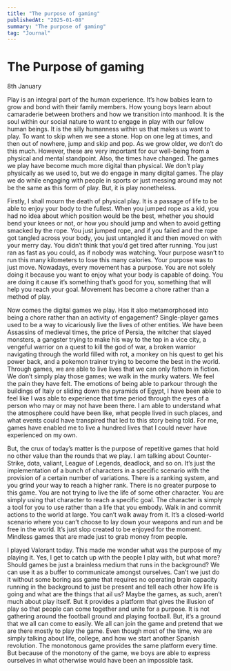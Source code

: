 ```yaml
---
title: "The purpose of gaming"
publishedAt: "2025-01-08"
summary: "The purpose of gaming"
tag: "Journal"
---
```


# The Purpose of gaming

8th January

Play is an integral part of the human experience. It’s how babies learn to grow and bond with their family members. How young boys learn about camaraderie between brothers and how we transition into manhood. It is the soul within our social nature to want to engage in play with our fellow human beings. It is the silly humanness within us that makes us want to play. To want to skip when we see a stone. Hop on one leg at times, and then out of nowhere, jump and skip and pop. As we grow older, we don’t do this much. However, these are very important for our well-being from a physical and mental standpoint. Also, the times have changed. The games we play have become much more digital than physical. We don’t play physically as we used to, but we do engage in many digital games. The play we do while engaging with people in sports or just messing around may not be the same as this form of play. But, it is play nonetheless.

Firstly, I shall mourn the death of physical play. It is a passage of life to be able to enjoy your body to the fullest. When you jumped rope as a kid, you had no idea about which position would be the best, whether you should bend your knees or not, or how you should jump and when to avoid getting smacked by the rope. You just jumped rope, and if you failed and the rope got tangled across your body, you just untangled it and then moved on with your merry day. You didn’t think that you’d get tired after running. You just ran as fast as you could, as if nobody was watching. Your purpose wasn’t to run this many kilometers to lose this many calories. Your purpose was to just move. Nowadays, every movement has a purpose. You are not solely doing it because you want to enjoy what your body is capable of doing. You are doing it cause it’s something that’s good for you, something that will help you reach your goal. Movement has become a chore rather than a method of play.

Now comes the digital games we play. Has it also metamorphosed into being a chore rather than an activity of engagement? Single-player games used to be a way to vicariously live the lives of other entities. We have been Assassins of medieval times, the price of Persia, the witcher that slayed monsters, a gangster trying to make his way to the top in a vice city, a vengeful warrior on a quest to kill the god of war, a broken warrior navigating through the world filled with rot, a monkey on his quest to get his power back, and a pokemon trainer trying to become the best in the world. Through games, we are able to live lives that we can only fathom in fiction. We don’t simply play those games; we walk in the murky waters. We feel the pain they have felt. The emotions of being able to parkour through the buildings of Italy or sliding down the pyramids of Egypt, I have been able to feel like I was able to experience that time period through the eyes of a person who may or may not have been there. I am able to understand what the atmosphere could have been like, what people lived in such places, and what events could have transpired that led to this story being told. For me, games have enabled me to live a hundred lives that I could never have experienced on my own.

But, the crux of today’s matter is the purpose of repetitive games that hold no other value than the rounds that we play. I am talking about Counter-Strike, dota, valiant, League of Legends, deadlock, and so on. It’s just the implementation of a bunch of characters in a specific scenario with the provision of a certain number of variations. There is a ranking system, and you grind your way to reach a higher rank. There is no greater purpose to this game. You are not trying to live the life of some other character. You are simply using that character to reach a specific goal. The character is simply a tool for you to use rather than a life that you embody. Walk in and commit actions to the world at large. You can’t walk away from it. It’s a closed-world scenario where you can’t choose to lay down your weapons and run and be free in the world. It’s just slop created to be enjoyed for the moment. Mindless games that are made just to grab money from people.

I played Valorant today. This made me wonder what was the purpose of my playing it. Yes, I get to catch up with the people I play with, but what more? Should games be just a brainless medium that runs in the background? We can use it as a buffer to communicate amongst ourselves. Can’t we just do it without some boring ass game that requires no operating brain capacity running in the background to just be present and tell each other how life is going and what are the things that ail us? Maybe the games, as such, aren’t much about play itself. But it provides a platform that gives the illusion of play so that people can come together and unite for a purpose. It is not gathering around the football ground and playing football. But, it’s a ground that we all can come to easily. We all can join the game and pretend that we are there mostly to play the game. Even though most of the time, we are simply talking about life, college, and how we start another Spanish revolution. The monotonous game provides the same platform every time. But because of the monotony of the game, we boys are able to express ourselves in what otherwise would have been an impossible task.
